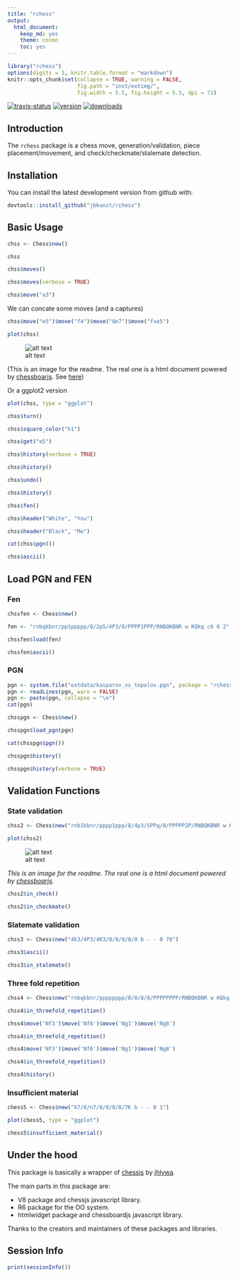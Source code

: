 ```yaml
---
title: "rchess"
output:
  html_document:
    keep_md: yes
    theme: cosmo
    toc: yes
---
```

<!-- README.md is generated from README.Rmd -->

```r
library("rchess")
options(digits = 3, knitr.table.format = "markdown")
knitr::opts_chunk$set(collapse = TRUE, warning = FALSE,
                      fig.path = "inst/extimg/",
                      fig.width = 5.5, fig.height = 5.5, dpi = 72)
```

[![travis-status](https://api.travis-ci.org/jbkunst/rchess.svg)](https://travis-ci.org/jbkunst/rchess)
[![version](http://www.r-pkg.org/badges/version/rchess)](http://www.r-pkg.org/pkg/rchess)
[![downloads](http://cranlogs.r-pkg.org/badges/rchess)](http://www.r-pkg.org/pkg/rchess)

## Introduction

The `rchess` package is a chess move, generation/validation, piece placement/movement, and check/checkmate/stalemate detection.
 

## Installation

You can install the latest development version from github with:

```r
devtools::install_github("jbkunst/rchess")
```

## Basic Usage

```r
chss <- Chess$new()

chss

chss$moves()

chss$moves(verbose = TRUE)

chss$move("a3")

```


We can concate some moves (and a captures)

```r
chss$move("e5")$move("f4")$move("Qe7")$move("fxe5")
```


```r
plot(chss)
```

![alt text](inst/extimg/plot_chssbrdjs.png)

(This is an image for the readme. The real one is a html document powered by [chessboarjs](http://chessboardjs.com/).
See [here](https://rawgit.com/jbkunst/rchess/master/dontrun/test.html))

Or a ggplot2 version

```r
plot(chss, type = "ggplot")
```


```r

chss$turn()

chss$square_color("h1")

chss$get("e5")

chss$history(verbose = TRUE)

chss$history()

chss$undo()

chss$history()

chss$fen()

chss$header("White", "You")

chss$header("Black", "Me")

cat(chss$pgn())

chss$ascii()
```

## Load PGN and FEN

### Fen

```r
chssfen <- Chess$new()

fen <- "rnbqkbnr/pp1ppppp/8/2p5/4P3/8/PPPP1PPP/RNBQKBNR w KQkq c6 0 2"

chssfen$load(fen)

chssfen$ascii()
```

### PGN

```r
pgn <- system.file("extdata/kasparov_vs_topalov.pgn", package = "rchess")
pgn <- readLines(pgn, warn = FALSE)
pgn <- paste(pgn, collapse = "\n")
cat(pgn)

chsspgn <- Chess$new()

chsspgn$load_pgn(pgn)

cat(chsspgn$pgn())

chsspgn$history()

chsspgn$history(verbose = TRUE)
```

## Validation Functions

### State validation

```r
chss2 <- Chess$new("rnb1kbnr/pppp1ppp/8/4p3/5PPq/8/PPPPP2P/RNBQKBNR w KQkq - 1 3")

```

```r
plot(chss2)
```
![alt text](inst/extimg/plot_chssbrdjs_check.png)

*This is an image for the readme. The real one is a html document powered by [chessboarjs](http://chessboardjs.com/).*


```r
chss2$in_check()

chss2$in_checkmate()
```

### Slatemate validation

```r
chss3 <- Chess$new("4k3/4P3/4K3/8/8/8/8/8 b - - 0 78")

chss3$ascii()

chss3$in_stalemate()
```

### Three fold repetition

```r
chss4 <- Chess$new("rnbqkbnr/pppppppp/8/8/8/8/PPPPPPPP/RNBQKBNR w KQkq - 0 1")

chss4$in_threefold_repetition()

chss4$move('Nf3')$move('Nf6')$move('Ng1')$move('Ng8')

chss4$in_threefold_repetition()

chss4$move('Nf3')$move('Nf6')$move('Ng1')$move('Ng8')

chss4$in_threefold_repetition()

chss4$history()
```

### Insufficient material
```r
chess5 <- Chess$new("k7/8/n7/8/8/8/8/7K b - - 0 1")

plot(chess5, type = "ggplot")

chess5$insufficient_material()
```


## Under the hood

This package is basically a wrapper of [chessjs](https://github.com/jhlywa/chess.js) by [jhlywa](https://github.com/jhlywa).

The main parts in this package are:

- V8 package and chessjs javascript library.
- R6 package for the OO system.
- htmlwidget package and chessboardjs javascript library.

Thanks to the creators and maintainers of these packages and libraries.


## Session Info

```r
print(sessionInfo())
```